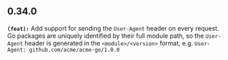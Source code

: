 ## 0.34.0
**`(feat):`** Add support for sending the `User-Agent` header on every request. Go packages are uniquely identified by their full module path, so the `User-Agent` header is generated in the `<module>/<version>` format, e.g.
``` User-Agent: github.com/acme/acme-go/1.0.0 ```

